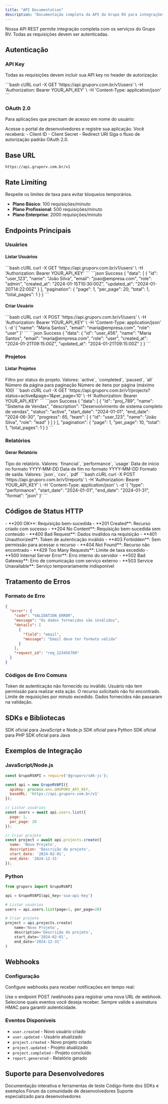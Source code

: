 ```yaml
---
title: "API Documentation"
description: "Documentação completa da API do Grupo RV para integrações e desenvolvimento"
---
```


<Info>
Nossa API REST permite integração completa com os serviços do Grupo RV. Todas as requisições devem ser autenticadas.
</Info>

## Autenticação

### API Key

Todas as requisições devem incluir sua API key no header de autorização:

<RequestExample>
```bash cURL
curl -X GET 'https://api.gruporv.com.br/v1/users' \
  -H 'Authorization: Bearer YOUR_API_KEY' \
  -H 'Content-Type: application/json'
```
</RequestExample>

### OAuth 2.0

Para aplicações que precisam de acesso em nome do usuário:

<Steps>
<Step title="Registre sua aplicação">
  Acesse o portal de desenvolvedores e registre sua aplicação.
</Step>

<Step title="Obtenha as credenciais">
  Você receberá:
  - Client ID
  - Client Secret
  - Redirect URI
</Step>

<Step title="Implemente o fluxo OAuth">
  Siga o fluxo de autorização padrão OAuth 2.0.
</Step>
</Steps>

## Base URL

```
https://api.gruporv.com.br/v1
```

## Rate Limiting

<Warning>
Respeite os limites de taxa para evitar bloqueios temporários.
</Warning>

- **Plano Básico**: 100 requisições/minuto
- **Plano Profissional**: 500 requisições/minuto
- **Plano Enterprise**: 2000 requisições/minuto

## Endpoints Principais

### Usuários

#### Listar Usuários

<RequestExample>
```bash cURL
curl -X GET 'https://api.gruporv.com.br/v1/users' \
  -H 'Authorization: Bearer YOUR_API_KEY'
```
</RequestExample>

<ResponseExample>
```json Success
{
  "data": [
    {
      "id": "user_123",
      "name": "João Silva",
      "email": "joao@empresa.com",
      "role": "admin",
      "created_at": "2024-01-15T10:30:00Z",
      "updated_at": "2024-01-20T14:22:00Z"
    }
  ],
  "pagination": {
    "page": 1,
    "per_page": 20,
    "total": 1,
    "total_pages": 1
  }
}
```
</ResponseExample>

#### Criar Usuário

<RequestExample>
```bash cURL
curl -X POST 'https://api.gruporv.com.br/v1/users' \
  -H 'Authorization: Bearer YOUR_API_KEY' \
  -H 'Content-Type: application/json' \
  -d '{
    "name": "Maria Santos",
    "email": "maria@empresa.com",
    "role": "user"
  }'
```
</RequestExample>

<ResponseExample>
```json Success
{
  "data": {
    "id": "user_456",
    "name": "Maria Santos",
    "email": "maria@empresa.com",
    "role": "user",
    "created_at": "2024-01-21T09:15:00Z",
    "updated_at": "2024-01-21T09:15:00Z"
  }
}
```
</ResponseExample>

### Projetos

#### Listar Projetos

<ParamField query="status" type="string" default="all">
  Filtro por status do projeto. Valores: `active`, `completed`, `paused`, `all`
</ParamField>

<ParamField query="page" type="integer" default="1">
  Número da página para paginação
</ParamField>

<ParamField query="per_page" type="integer" default="20">
  Número de itens por página (máximo 100)
</ParamField>

<RequestExample>
```bash cURL
curl -X GET 'https://api.gruporv.com.br/v1/projects?status=active&page=1&per_page=10' \
  -H 'Authorization: Bearer YOUR_API_KEY'
```
</RequestExample>

<ResponseExample>
```json Success
{
  "data": [
    {
      "id": "proj_789",
      "name": "Sistema de Vendas",
      "description": "Desenvolvimento de sistema completo de vendas",
      "status": "active",
      "start_date": "2024-01-01",
      "end_date": "2024-06-30",
      "progress": 65,
      "team": [
        {
          "id": "user_123",
          "name": "João Silva",
          "role": "lead"
        }
      ]
    }
  ],
  "pagination": {
    "page": 1,
    "per_page": 10,
    "total": 1,
    "total_pages": 1
  }
}
```
</ResponseExample>

### Relatórios

#### Gerar Relatório

<ParamField body="type" type="string" required>
  Tipo do relatório. Valores: `financial`, `performance`, `usage`
</ParamField>

<ParamField body="start_date" type="string" required>
  Data de início no formato YYYY-MM-DD
</ParamField>

<ParamField body="end_date" type="string" required>
  Data de fim no formato YYYY-MM-DD
</ParamField>

<ParamField body="format" type="string" default="json">
  Formato de saída. Valores: `json`, `csv`, `pdf`
</ParamField>

<RequestExample>
```bash cURL
curl -X POST 'https://api.gruporv.com.br/v1/reports' \
  -H 'Authorization: Bearer YOUR_API_KEY' \
  -H 'Content-Type: application/json' \
  -d '{
    "type": "performance",
    "start_date": "2024-01-01",
    "end_date": "2024-01-31",
    "format": "json"
  }'
```
</RequestExample>

## Códigos de Status HTTP

<AccordionGroup>
<Accordion title="Sucesso (2xx)">
  - **200 OK**: Requisição bem-sucedida
  - **201 Created**: Recurso criado com sucesso
  - **204 No Content**: Requisição bem-sucedida sem conteúdo
</Accordion>

<Accordion title="Erro do Cliente (4xx)">
  - **400 Bad Request**: Dados inválidos na requisição
  - **401 Unauthorized**: Token de autenticação inválido
  - **403 Forbidden**: Sem permissão para acessar o recurso
  - **404 Not Found**: Recurso não encontrado
  - **429 Too Many Requests**: Limite de taxa excedido
</Accordion>

<Accordion title="Erro do Servidor (5xx)">
  - **500 Internal Server Error**: Erro interno do servidor
  - **502 Bad Gateway**: Erro de comunicação com serviço externo
  - **503 Service Unavailable**: Serviço temporariamente indisponível
</Accordion>
</AccordionGroup>

## Tratamento de Erros

### Formato de Erro

```json Error
{
  "error": {
    "code": "VALIDATION_ERROR",
    "message": "Os dados fornecidos são inválidos",
    "details": [
      {
        "field": "email",
        "message": "Email deve ter formato válido"
      }
    ],
    "request_id": "req_123456789"
  }
}
```

### Códigos de Erro Comuns

<AccordionGroup>
<Accordion title="AUTENTICATION_REQUIRED">
  Token de autenticação não fornecido ou inválido.
</Accordion>

<Accordion title="INSUFFICIENT_PERMISSIONS">
  Usuário não tem permissão para realizar esta ação.
</Accordion>

<Accordion title="RESOURCE_NOT_FOUND">
  O recurso solicitado não foi encontrado.
</Accordion>

<Accordion title="RATE_LIMIT_EXCEEDED">
  Limite de requisições por minuto excedido.
</Accordion>

<Accordion title="VALIDATION_ERROR">
  Dados fornecidos não passaram na validação.
</Accordion>
</AccordionGroup>

## SDKs e Bibliotecas

<CardGroup cols={2}>
<Card title="JavaScript/Node.js" icon="js" href="https://github.com/gruporv/sdk-js">
  SDK oficial para JavaScript e Node.js
</Card>

<Card title="Python" icon="python" href="https://github.com/gruporv/sdk-python">
  SDK oficial para Python
</Card>

<Card title="PHP" icon="php" href="https://github.com/gruporv/sdk-php">
  SDK oficial para PHP
</Card>

<Card title="Java" icon="java" href="https://github.com/gruporv/sdk-java">
  SDK oficial para Java
</Card>
</CardGroup>

## Exemplos de Integração

### JavaScript/Node.js

```javascript
const GrupoRVAPI = require('@gruporv/sdk-js');

const api = new GrupoRVAPI({
  apiKey: process.env.GRUPORV_API_KEY,
  baseURL: 'https://api.gruporv.com.br/v1'
});

// Listar usuários
const users = await api.users.list({
  page: 1,
  per_page: 20
});

// Criar projeto
const project = await api.projects.create({
  name: 'Novo Projeto',
  description: 'Descrição do projeto',
  start_date: '2024-02-01',
  end_date: '2024-12-31'
});
```

### Python

```python
from gruporv import GrupoRVAPI

api = GrupoRVAPI(api_key='sua-api-key')

# Listar usuários
users = api.users.list(page=1, per_page=20)

# Criar projeto
project = api.projects.create(
    name='Novo Projeto',
    description='Descrição do projeto',
    start_date='2024-02-01',
    end_date='2024-12-31'
)
```

## Webhooks

### Configuração

Configure webhooks para receber notificações em tempo real:

<Steps>
<Step title="Registre o webhook">
  Use o endpoint POST /webhooks para registrar uma nova URL de webhook.
</Step>

<Step title="Configure eventos">
  Selecione quais eventos você deseja receber.
</Step>

<Step title="Valide a assinatura">
  Sempre valide a assinatura HMAC para garantir autenticidade.
</Step>
</Steps>

### Eventos Disponíveis

- `user.created` - Novo usuário criado
- `user.updated` - Usuário atualizado
- `project.created` - Novo projeto criado
- `project.updated` - Projeto atualizado
- `project.completed` - Projeto concluído
- `report.generated` - Relatório gerado

## Suporte para Desenvolvedores

<CardGroup cols={2}>
<Card title="Portal do Desenvolvedor" icon="code" href="https://developers.gruporv.com.br">
  Documentação interativa e ferramentas de teste
</Card>

<Card title="GitHub" icon="github" href="https://github.com/gruporv">
  Código-fonte dos SDKs e exemplos
</Card>

<Card title="Comunidade" icon="users" href="https://community.gruporv.com.br">
  Fórum da comunidade de desenvolvedores
</Card>

<Card title="Suporte Técnico" icon="wrench" href="/suporte/contato">
  Suporte especializado para desenvolvedores
</Card>
</CardGroup>
